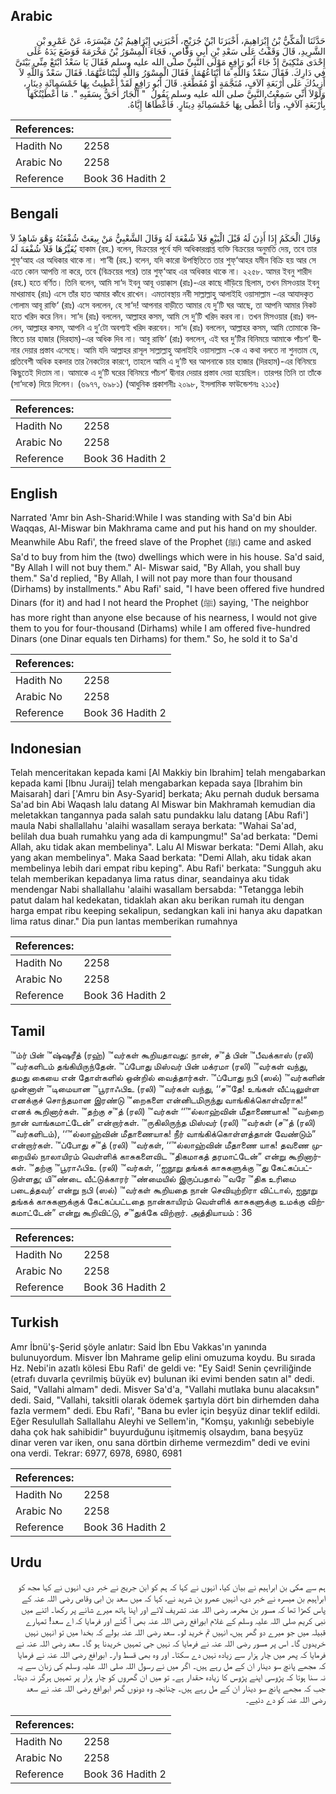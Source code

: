 ## Arabic


<div dir="rtl" lang="ar" style={{fontSize:'larger',backgroundColor:'#f8f9fa',padding:20}}>
حَدَّثَنَا الْمَكِّيُّ بْنُ إِبْرَاهِيمَ، أَخْبَرَنَا ابْنُ جُرَيْجٍ، أَخْبَرَنِي إِبْرَاهِيمُ بْنُ مَيْسَرَةَ، عَنْ عَمْرِو بْنِ الشَّرِيدِ، قَالَ وَقَفْتُ عَلَى سَعْدِ بْنِ أَبِي وَقَّاصٍ، فَجَاءَ الْمِسْوَرُ بْنُ مَخْرَمَةَ فَوَضَعَ يَدَهُ عَلَى إِحْدَى مَنْكِبَىَّ إِذْ جَاءَ أَبُو رَافِعٍ مَوْلَى النَّبِيِّ صلى الله عليه وسلم فَقَالَ يَا سَعْدُ ابْتَعْ مِنِّي بَيْتَىَّ فِي دَارِكَ‏.‏ فَقَالَ سَعْدٌ وَاللَّهِ مَا أَبْتَاعُهُمَا‏.‏ فَقَالَ الْمِسْوَرُ وَاللَّهِ لَتَبْتَاعَنَّهُمَا‏.‏ فَقَالَ سَعْدٌ وَاللَّهِ لاَ أَزِيدُكَ عَلَى أَرْبَعَةِ آلاَفٍ، مُنَجَّمَةٍ أَوْ مُقَطَّعَةٍ‏.‏ قَالَ أَبُو رَافِعٍ لَقَدْ أُعْطِيتُ بِهَا خَمْسَمِائَةِ دِينَارٍ، وَلَوْلاَ أَنِّي سَمِعْتُ النَّبِيَّ صلى الله عليه وسلم يَقُولُ ‏ "‏ الْجَارُ أَحَقُّ بِسَقَبِهِ ‏"‏‏.‏ مَا أَعْطَيْتُكَهَا بِأَرْبَعَةِ آلاَفٍ، وَأَنَا أُعْطَى بِهَا خَمْسَمِائَةِ دِينَارٍ‏.‏ فَأَعْطَاهَا إِيَّاهُ‏.‏
</div>
<div style={{backgroundColor:'#f8f9fa',padding:20, marginBottom: 10}}><table> <thead> <tr> <th>References:</th> <th></th> </tr> </thead> <tbody><tr><td>Hadith No</td><td>2258</td></tr><tr><td>Arabic No</td><td>2258</td></tr><tr><td>Reference</td><td>Book 36 Hadith 2</td></tr></tbody></table></div>

## Bengali


<div dir="ltr" lang="bn" style={{fontSize:'larger',backgroundColor:'#f8f9fa',padding:20}}>
وَقَالَ الْحَكَمُ إِذَا أَذِنَ لَهُ قَبْلَ الْبَيْعِ فَلاَ شُفْعَةَ لَهُ وَقَالَ الشَّعْبِيُّ مَنْ بِيعَتْ شُفْعَتُهُ وَهْوَ شَاهِدٌ لاَ يُغَيِّرُهَا فَلاَ شُفْعَةَ لَهُ হাকাম (রহ.) বলেন, বিক্রয়ের পূর্বে যদি অধিকারপ্রাপ্ত ব্যক্তি বিক্রয়ের অনুমতি দেয়, তবে তার শুফ্‘আহ এর অধিকার থাকে না। শা‘বী (রহ.) বলেন, যদি কারো উপস্থিতিতে তার শুফ্‘আহর যমীন বিক্রি হয় আর সে এতে কোন আপত্তি না করে, তবে (বিক্রয়ের পরে) তার শুফ্‘আহ এর অধিকার থাকে না। ২২৫৮. আমর ইবনু শারীদ (রহ.) হতে বর্ণিত। তিনি বলেন, আমি সা‘দ ইবনু আবূ ওয়াক্কাস (রাঃ)-এর কাছে দাঁড়িয়ে ছিলাম, তখন মিসওয়ার ইবনু মাখরামাহ (রাঃ) এসে তাঁর হাত আমার কাঁধে রাখেন। এমতাবস্থায় নবী সাল্লাল্লাহু আলাইহি ওয়াসাল্লাম -এর আযাদকৃত গোলাম আবূ রাফি‘ (রাঃ) এসে বললেন, হে সা‘দ! আপনার বাড়ীতে আমার যে দু’টি ঘর আছে, তা আপনি আমার নিকট হতে খরিদ করে নিন। সা‘দ (রাঃ) বললেন, আল্লাহর কসম, আমি সে দু’টি খরিদ করব না। তখন মিসওয়ার (রাঃ) বললেন, আল্লাহর কসম, আপনি এ দু’টো অবশ্যই খরিদ করবেন। সা‘দ (রাঃ) বললেন, আল্লাহর কসম, আমি তোমাকে কিস্তিতে চার হাজার (দিরহাম)-এর অধিক দিব না। আবু রাফি‘ (রাঃ) বললেন, এই ঘর দু’টির বিনিময়ে আমাকে পাঁচশ’ দ্বীনার দেয়ার প্রস্তাব এসেছে। আমি যদি আল্লাহর রাসূল সাল্লাল্লাহু আলাইহি ওয়াসাল্লাম -কে এ কথা বলতে না শুনতাম যে, প্রতিবেশী অধিক হকদার তার নৈকট্যের কারণে, তাহলে আমি এ দু’টি ঘর আপনাকে চার হাজার (দিরহাম)-এর বিনিময়ে কিছুতেই দিতাম না। আমাকে এ দু’টি ঘরের বিনিময়ে পাঁচশ’ দ্বীনার দেয়ার প্রস্তাব দেয়া হয়েছিল। তারপর তিনি তা তাঁকে (সা‘দকে) দিয়ে দিলেন। (৬৯৭৭, ৬৯৮১) (আধুনিক প্রকাশনীঃ ২০৯৮, ইসলামিক ফাউন্ডেশনঃ ২১১৫)
</div>
<div style={{backgroundColor:'#f8f9fa',padding:20, marginBottom: 10}}><table> <thead> <tr> <th>References:</th> <th></th> </tr> </thead> <tbody><tr><td>Hadith No</td><td>2258</td></tr><tr><td>Arabic No</td><td>2258</td></tr><tr><td>Reference</td><td>Book 36 Hadith 2</td></tr></tbody></table></div>

## English


<div dir="ltr" lang="en" style={{fontSize:'larger',backgroundColor:'#f8f9fa',padding:20}}>
Narrated 'Amr bin Ash-Sharid:While I was standing with Sa'd bin Abi Waqqas, Al-Miswar bin Makhrama came and put his hand on my shoulder. Meanwhile Abu Rafi', the freed slave of the Prophet (ﷺ) came and asked Sa'd to buy from him the (two) dwellings which were in his house. Sa'd said, "By Allah I will not buy them." Al- Miswar said, "By Allah, you shall buy them." Sa'd replied, "By Allah, I will not pay more than four thousand (Dirhams) by installments." Abu Rafi' said, "I have been offered five hundred Dinars (for it) and had I not heard the Prophet (ﷺ) saying, 'The neighbor has more right than anyone else because of his nearness, I would not give them to you for four-thousand (Dirhams) while I am offered five-hundred Dinars (one Dinar equals ten Dirhams) for them." So, he sold it to Sa'd
</div>
<div style={{backgroundColor:'#f8f9fa',padding:20, marginBottom: 10}}><table> <thead> <tr> <th>References:</th> <th></th> </tr> </thead> <tbody><tr><td>Hadith No</td><td>2258</td></tr><tr><td>Arabic No</td><td>2258</td></tr><tr><td>Reference</td><td>Book 36 Hadith 2</td></tr></tbody></table></div>

## Indonesian


<div dir="ltr" lang="id" style={{fontSize:'larger',backgroundColor:'#f8f9fa',padding:20}}>
Telah menceritakan kepada kami [Al Makkiy bin Ibrahim] telah mengabarkan kepada kami [Ibnu Juraij] telah mengabarkan kepada saya [Ibrahim bin Maisarah] dari ['Amru bin Asy-Syarid] berkata; Aku pernah duduk bersama Sa'ad bin Abi Waqash lalu datang Al Miswar bin Makhramah kemudian dia meletakkan tangannya pada salah satu pundakku lalu datang [Abu Rafi'] maula Nabi shallallahu 'alaihi wasallam seraya berkata: "Wahai Sa'ad, belilah dua buah rumahku yang ada di kampungmu!" Sa'ad berkata: "Demi Allah, aku tidak akan membelinya". Lalu Al Miswar berkata: "Demi Allah, aku yang akan membelinya". Maka Saad berkata: "Demi Allah, aku tidak akan membelinya lebih dari empat ribu keping". Abu Rafi' berkata: "Sungguh aku telah memberikan kepadanya lima ratus dinar, seandainya aku tidak mendengar Nabi shallallahu 'alaihi wasallam bersabda: "Tetangga lebih patut dalam hal kedekatan, tidaklah akan aku berikan rumah itu dengan harga empat ribu keeping sekalipun, sedangkan kali ini hanya aku dapatkan lima ratus dinar." Dia pun lantas memberikan rumahnya
</div>
<div style={{backgroundColor:'#f8f9fa',padding:20, marginBottom: 10}}><table> <thead> <tr> <th>References:</th> <th></th> </tr> </thead> <tbody><tr><td>Hadith No</td><td>2258</td></tr><tr><td>Arabic No</td><td>2258</td></tr><tr><td>Reference</td><td>Book 36 Hadith 2</td></tr></tbody></table></div>

## Tamil


<div dir="ltr" lang="ta" style={{fontSize:'larger',backgroundColor:'#f8f9fa',padding:20}}>
™ம்ர் பின் ™ஷ்ஷரீத் (ரஹ்) ™வர்கள் கூறியதாவது: நான், ச™த் பின் ™பீவக்காஸ் (ரலி) ™வர்களிடம் தங்கியிருந்தேன். ™ப்போது மிஸ்வர் பின் மக்ரமா (ரலி) ™வர்கள் வந்து, தமது கையை என் தோள்களில் ஒன்றில் வைத்தார்கள். ™ப்போது நபி (ஸல்) ™வர்களின் முன்னாள் ™டிமையான ™பூராஃபிஉ (ரலி) ™வர்கள் வந்து, ‘‘ச™தே! உங்கள் வீட்டிலுள்ள எனக்குச் சொந்தமான இரண்டு ™றைகளை என்னிடமிருந்து வாங்கிக்கொள்வீராக!” எனக் கூறினார்கள். ™தற்கு ச™த் (ரலி) ™வர்கள் ‘‘™ல்லாஹ்வின் மீதாணையாக! ™வற்றை நான் வாங்கமாட்டேன்” என்றார்கள். ™ருகிலிருந்த மிஸ்வர் (ரலி) ™வர்கள் (ச™த் (ரலி) ™வர்களிடம்), ‘‘™ல்லாஹ்வின் மீதாணையாக! நீர் வாங்கிக்கொள்ளத்தான் வேண்டும்” என்றார்கள். ™ப்போது ச™த் (ரலி) ™வர்கள், ‘‘™ல்லாஹ்வின் மீதாணை யாக! தவணை முறையில் நாலாயிரம் வெள்ளிக் காசுகளைவிட ™திகமாகத் தரமாட்டேன்” என்று கூறினார்கள். ™தற்கு ™பூராஃபிஉ (ரலி) ™வர்கள், ‘‘ஐநூறு தங்கக் காசுகளுக்கு ™து கேட்கப்பட்டுள்ளது; யி™ண்டை வீட்டுக்காரர் ™ண்மையில் இருப்பதால் ™வரே ™திக உரிமை படைத்தவர்’ என்று நபி (ஸல்) ™வர்கள் கூறியதை நான் செவியுற்றிரா விட்டால், ஐநூறு தங்கக் காசுகளுக்குக் கேட்கப்பட்டதை நான்காயிரம் வெள்ளிக் காசுகளுக்கு உமக்கு விற்கமாட்டேன்” என்று கூறிவிட்டு, ச™துக்கே விற்றார். அத்தியாயம் : 36
</div>
<div style={{backgroundColor:'#f8f9fa',padding:20, marginBottom: 10}}><table> <thead> <tr> <th>References:</th> <th></th> </tr> </thead> <tbody><tr><td>Hadith No</td><td>2258</td></tr><tr><td>Arabic No</td><td>2258</td></tr><tr><td>Reference</td><td>Book 36 Hadith 2</td></tr></tbody></table></div>

## Turkish


<div dir="ltr" lang="tr" style={{fontSize:'larger',backgroundColor:'#f8f9fa',padding:20}}>
Amr İbnü'ş-Şerid şöyle anlatır: Said İbn Ebu Vakkas'ın yanında bulunuyordum. Misver İbn Mahrame gelip elini omuzuma koydu. Bu sırada Hz. Nebi'in azatlı kölesi Ebu Rafi' de geldi ve: "Ey Said! Senin çevriliğinde (etrafı duvarla çevrilmiş büyük ev) bulunan iki evimi benden satın al" dedi. Said, "Vallahi almam" dedi. Misver Sa'd'a, "Vallahi mutlaka bunu alacaksın" dedi. Said, "Vallahi, taksitli olarak ödemek şartıyla dört bin dirhemden daha fazla vermem" dedi. Ebu Rafi', "Bana bu evler için beşyüz dinar teklif edildi. Eğer Resulullah Sallallahu Aleyhi ve Sellem'in, "Komşu, yakınlığı sebebiyle daha çok hak sahibidir" buyurduğunu işitmemiş olsaydım, bana beşyüz dinar veren var iken, onu sana dörtbin dirheme vermezdim" dedi ve evini ona verdi. Tekrar: 6977, 6978, 6980, 6981
</div>
<div style={{backgroundColor:'#f8f9fa',padding:20, marginBottom: 10}}><table> <thead> <tr> <th>References:</th> <th></th> </tr> </thead> <tbody><tr><td>Hadith No</td><td>2258</td></tr><tr><td>Arabic No</td><td>2258</td></tr><tr><td>Reference</td><td>Book 36 Hadith 2</td></tr></tbody></table></div>

## Urdu


<div dir="rtl" lang="ur" style={{fontSize:'larger',backgroundColor:'#f8f9fa',padding:20}}>
ہم سے مکی بن ابراہیم نے بیان کیا، انہوں نے کہا کہ ہم کو ابن جریج نے خبر دی، انہوں نے کہا مجھ کو ابراہیم بن میسرہ نے خبر دی، انہیں عمرو بن شرید نے، کہا کہ میں سعد بن ابی وقاص رضی اللہ عنہ کے پاس کھڑا تھا کہ مسور بن مخرمہ رضی اللہ عنہ تشریف لائے اور اپنا ہاتھ میرے شانے پر رکھا۔ اتنے میں نبی کریم صلی اللہ علیہ وسلم کے غلام ابورافع رضی اللہ عنہ بھی آ گئے اور فرمایا کہ اے سعد! تمہارے قبیلہ میں جو میرے دو گھر ہیں، انہیں تم خرید لو۔ سعد رضی اللہ عنہ بولے کہ بخدا میں تو انہیں نہیں خریدوں گا۔ اس پر مسور رضی اللہ عنہ نے فرمایا کہ نہیں جی تمہیں خریدنا ہو گا۔ سعد رضی اللہ عنہ نے فرمایا کہ پھر میں چار ہزار سے زیادہ نہیں دے سکتا۔ اور وہ بھی قسط وار۔ ابورافع رضی اللہ عنہ نے فرمایا کہ مجھے پانچ سو دینار ان کے مل رہے ہیں۔ اگر میں نے رسول اللہ صلی اللہ علیہ وسلم کی زبان سے یہ نہ سنا ہوتا کہ پڑوسی اپنے پڑوس کا زیادہ حقدار ہے۔ تو میں ان گھروں کو چار ہزار پر تمہیں ہرگز نہ دیتا۔ جب کہ مجھے پانچ سو دینار ان کے مل رہے ہیں۔ چنانچہ وہ دونوں گھر ابورافع رضی اللہ عنہ نے سعد رضی اللہ عنہ کو دے دئیے۔
</div>
<div style={{backgroundColor:'#f8f9fa',padding:20, marginBottom: 10}}><table> <thead> <tr> <th>References:</th> <th></th> </tr> </thead> <tbody><tr><td>Hadith No</td><td>2258</td></tr><tr><td>Arabic No</td><td>2258</td></tr><tr><td>Reference</td><td>Book 36 Hadith 2</td></tr></tbody></table></div>